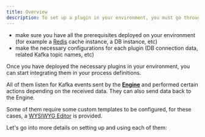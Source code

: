 ```yaml
---
title: Overview
description: To set up a plugin in your environment, you must go through the next steps.
---
```


* make sure you have all the prerequisites deployed on your environment (for example a [Redis](../../../platform-overview/frameworks-and-standards/event-driven-architecture-frameworks/intro-to-redis.md) cache instance, a DB instance, etc)
* make the necessary configurations for each plugin (DB connection data, related Kafka topic names, etc)

Once you have deployed the necessary plugins in your environment, you can start integrating them in your process definitions.

All of them listen for Kafka events sent by the [**Engine**](../../../terms/flowxai-process-engine) and performed certain actions depending on the received data. They can also send data back to the Engine.

Some of them require some custom templates to be configured, for these cases, a [WYSIWYG Editor](../wysiwyg.md) is provided.

Let's go into more details on setting up and using each of them:

<CardGroup cols={2}>

<Card title ="Documents plugin" href="documents-plugin-setup" icon ="file">

</Card>

<Card title ="Notifications plugin" href = "notifications-plugin-setup" icon ="envelope">

</Card>

<Card title ="Task management" href ="task-management-plugin-setup" icon ="list-check">

</Card>

<Card title ="OCR plugin" href ="ocr-plugin-setup" icon = "file-magnifying-glass">

</Card>

<Card title ="Reporting" href ="reporting-setup" icon ="chart-simple">

</Card>

<Card title ="Customer management" href ="customer-management-plugin-configuration" icon ="users">

</Card>

</CardGroup>

